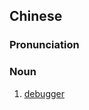 ==Chinese==
{{zh-forms|s=调试器|type=21}}
{{zh-wp}}

===Pronunciation===
{{zh-pron
|m=tiáoshìqì
|cat=n
}}

===Noun===
{{zh-noun}}

# {{lb|zh|computing}} [[debugger]]